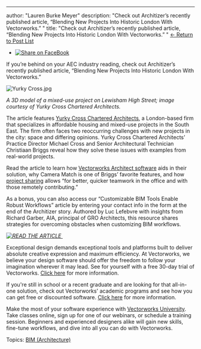 ---
author: "Lauren Burke Meyer"
description: "Check out Architizer’s recently published article, “Blending New Projects Into Historic London With Vectorworks.” 
"
title: "Check out Architizer’s recently published article, “Blending New Projects Into Historic London With Vectorworks.” 
" 
[← Return to Post List](../../../net/vectorworks/blog/index.html) 

* [![Share on FaceBook](https://2659751.fs1.hubspotusercontent-na1.net/hubfs/2659751/michaelDemo/share-FB.png)](https://www.facebook.com/sharer/sharer.php?u=https%3A%2F%2Fblog.vectorworks.net%2Fyou-need-to-see-how-these-architects-use-vectorworks-for-bim)

If you’re behind on your AEC industry reading, check out Architizer’s recently published article, “Blending New Projects Into Historic London With Vectorworks.”

![Yurky Cross.jpg](https://blog.vectorworks.net/hs-fs/hubfs/Blog%20Images/171204/Yurky%20Cross.jpg?width=500&name=Yurky%20Cross.jpg "Yurky Cross.jpg")

_A 3D model of a mixed-use project on Lewisham High Street; image courtesy of Yurky Cross Chartered Architects._

The article features [Yurky Cross Chartered Architects](http://yurkycross.co.uk/), a London-based firm that specializes in affordable housing and mixed-use projects in the South East. The firm often faces two reoccurring challenges with new projects in the city: space and differing opinions. Yurky Cross Chartered Architects’ Practice Director Michael Cross and Senior Architectural Technician Christiaan Briggs reveal how they solve these issues with examples from real-world projects.

Read the article to learn how [Vectorworks Architect software](http://www.vectorworks.net/architect?utm%5Fcampaign=blog&utm%5Fcontent=yurkycrossteaser120417&utm%5Fmedium=planetvectorworks&utm%5Fsource=intext) aids in their solution, why Camera Match is one of Briggs’ favorite features, and how [project sharing](https://www.youtube.com/watch?v=fIhwF6BuKok&t=32s) allows “for better, quicker teamwork in the office and with those remotely contributing.”

As a bonus, you can also access our “Customizable BIM Tools Enable Robust Workflows” article by entering your contact info in the form at the end of the Architizer story. Authored by Luc Lefebvre with insights from Richard Garber, AIA, principal of GRO Architects, this resource shares strategies for overcoming obstacles when customizing BIM workflows.

_[![READ THE ARTICLE ](https://no-cache.hubspot.com/cta/default/3018241/aafef4ef-33d1-4d57-b149-23aafb8a1096.png)](https://cta-redirect.hubspot.com/cta/redirect/3018241/aafef4ef-33d1-4d57-b149-23aafb8a1096)_ 

Exceptional design demands exceptional tools and platforms built to deliver absolute creative expression and maximum efficiency. At Vectorworks, we believe your design software should offer the freedom to follow your imagination wherever it may lead. See for yourself with a free 30-day trial of Vectorworks. [Click here](https://www.vectorworks.net/trial/form) for more information.

If you're still in school or a recent graduate and are looking for that all-in-one solution, check out Vectorworks' academic programs and see how you can get free or discounted software. [Click here](https://www.vectorworks.net/en-US/education) for more information.

Make the most of your software experience with [Vectorworks University](https://university.vectorworks.net/). Take classes online, sign up for one of our webinars, or schedule a training session. Beginners and experienced designers alike will gain new skills, fine-tune workflows, and dive into all you can do with Vectorworks. 

 Topics: [BIM (Architecture)](https://blog.vectorworks.net/topic/bim-architecture) 

 